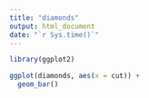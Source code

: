 ```yaml
---
title: "diamonds"
output: html_document
date: "`r Sys.time()`"
---
```


```r
library(ggplot2)
```
```r


ggplot(diamonds, aes(x = cut)) +
  geom_bar()
```

